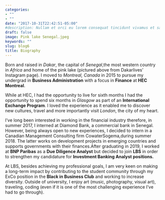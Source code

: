 ```yaml
---
categories:
- ""
- ""
date: "2017-10-31T22:42:51-05:00"
#description: Nullam et orci eu lorem consequat tincidunt vivamus et sagittis magna sed nunc rhoncus condimentum sem. In efficitur ligula tate urna. Maecenas massa sed magna lacinia magna pellentesque lorem ipsum dolor. Nullam et orci eu lorem consequat tincidunt. Vivamus et sagittis tempus.
draft: false
image: Pink lake Senegal.jpeg
keywords: ""
slug: blog6
title: Biography
---
```



Born and raised in *Dakar*, the capital of *Senegal*,the most western country in *Africa* and home of the pink lake (pictured above from Dakarlives' Instagram page).
I moved to *Montreal, Canada* in 2015 to pursue my undergrad in **Business Administration** with a focus in **Finance** at **HEC Montreal**. 

While at HEC, I had the opportunity to live for sixth months I had the opportunity to spend six months in *Glasgow* as part of an **International Exchange Program**. I loved the experience as it enabled me to discover new cultures, travel and more importantly visit *London*, the city of my heart. 

I’ve long been interested in working in the financial industry therefore, in summer 2017, I interned at Diamond Bank, a commercial bank in Senegal. However, being always open to new experiences, I decided to intern in a Canadian Management Consulting firm CowaterSogema,during summer 2018. The latter works on development projects in emerging countries and supports governments with their finances.After graduating in 2019, I worked at **BNP Paribas** as a **Due Diligence Analyst** but decided to join **LBS** in order to strengthen my candidature for **Investment Banking Analyst positions.**

At LBS, besides achieving my professional goals, I am very keen on making a long-term impact by contributing to the student community through my ExCo position in the **Black in Business Club** and working to increase diversity. Outside of university, I enjoy art (music, photography, visual art), traveling, coding (even if it is one of the most challenging experience I've had to go through).



